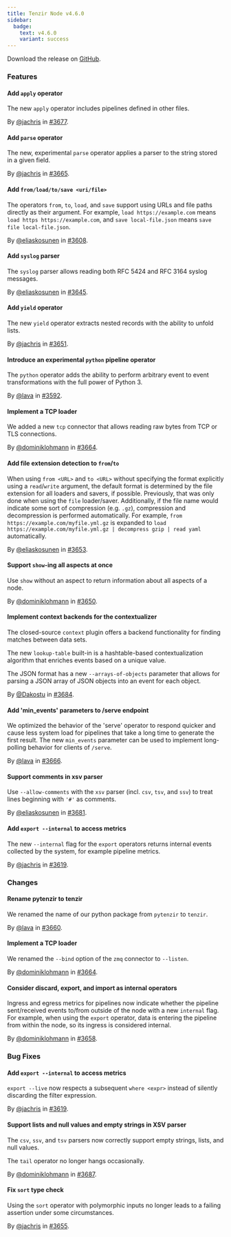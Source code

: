 ```yaml
---
title: Tenzir Node v4.6.0
sidebar:
  badge:
    text: v4.6.0
    variant: success
---
```


Download the release on [GitHub](https://github.com/tenzir/tenzir/releases/tag/v4.6.0).

### Features

#### Add `apply` operator

The new `apply` operator includes pipelines defined in other files.

By [@jachris](https://github.com/jachris) in [#3677](https://github.com/tenzir/tenzir/pull/3677).

#### Add `parse` operator

The new, experimental `parse` operator applies a parser to the string stored in
a given field.

By [@jachris](https://github.com/jachris) in [#3665](https://github.com/tenzir/tenzir/pull/3665).

#### Add `from/load/to/save <uri/file>`

The operators `from`, `to`, `load`, and `save` support using URLs and file paths
directly as their argument. For example, `load https://example.com` means
`load https https://example.com`, and `save local-file.json` means
`save file local-file.json`.

By [@eliaskosunen](https://github.com/eliaskosunen) in [#3608](https://github.com/tenzir/tenzir/pull/3608).

#### Add `syslog` parser

The `syslog` parser allows reading both RFC 5424 and RFC 3164 syslog messages.

By [@eliaskosunen](https://github.com/eliaskosunen) in [#3645](https://github.com/tenzir/tenzir/pull/3645).

#### Add `yield` operator

The new `yield` operator extracts nested records with the ability to unfold
lists.

By [@jachris](https://github.com/jachris) in [#3651](https://github.com/tenzir/tenzir/pull/3651).

#### Introduce an experimental `python` pipeline operator

The `python` operator adds the ability to perform arbitrary event to event
transformations with the full power of Python 3.

By [@lava](https://github.com/lava) in [#3592](https://github.com/tenzir/tenzir/pull/3592).

#### Implement a TCP loader

We added a new `tcp` connector that allows reading raw bytes
from TCP or TLS connections.

By [@dominiklohmann](https://github.com/dominiklohmann) in [#3664](https://github.com/tenzir/tenzir/pull/3664).

#### Add file extension detection to `from`/`to`

When using `from <URL>` and `to <URL>` without specifying the format explicitly
using a `read`/`write` argument, the default format is determined by the file
extension for all loaders and savers, if possible. Previously, that was only
done when using the `file` loader/saver. Additionally, if the file name would
indicate some sort of compression (e.g. `.gz`), compression and decompression is
performed automatically. For example, `from https://example.com/myfile.yml.gz`
is expanded to `load https://example.com/myfile.yml.gz | decompress gzip | read
yaml` automatically.

By [@eliaskosunen](https://github.com/eliaskosunen) in [#3653](https://github.com/tenzir/tenzir/pull/3653).

#### Support `show`-ing all aspects at once

Use `show` without an aspect to return information about all aspects of a node.

By [@dominiklohmann](https://github.com/dominiklohmann) in [#3650](https://github.com/tenzir/tenzir/pull/3650).

#### Implement context backends for the contextualizer

The closed-source `context` plugin offers a backend functionality for
finding matches between data sets.

The new `lookup-table` built-in is a hashtable-based
contextualization algorithm that enriches events based on a unique value.

The JSON format has a new `--arrays-of-objects` parameter that allows for
parsing a JSON array of JSON objects into an event for each object.

By [@Dakostu](https://github.com/Dakostu) in [#3684](https://github.com/tenzir/tenzir/pull/3684).

#### Add 'min_events' parameters to /serve endpoint

We optimized the behavior of the 'serve' operator to respond
quicker and cause less system load for pipelines that take a
long time to generate the first result. The new `min_events`
parameter can be used to implement long-polling behavior for
clients of `/serve`.

By [@lava](https://github.com/lava) in [#3666](https://github.com/tenzir/tenzir/pull/3666).

#### Support comments in xsv parser

Use `--allow-comments` with the `xsv` parser (incl. `csv`, `tsv`, and `ssv`)
to treat lines beginning with `'#'` as comments.

By [@eliaskosunen](https://github.com/eliaskosunen) in [#3681](https://github.com/tenzir/tenzir/pull/3681).

#### Add `export --internal` to access metrics

The new `--internal` flag for the `export` operators returns internal events
collected by the system, for example pipeline metrics.

By [@jachris](https://github.com/jachris) in [#3619](https://github.com/tenzir/tenzir/pull/3619).

### Changes

#### Rename pytenzir to tenzir

We renamed the name of our python package from `pytenzir` to `tenzir`.

By [@lava](https://github.com/lava) in [#3660](https://github.com/tenzir/tenzir/pull/3660).

#### Implement a TCP loader

We renamed the `--bind` option of the `zmq` connector
to `--listen`.

By [@dominiklohmann](https://github.com/dominiklohmann) in [#3664](https://github.com/tenzir/tenzir/pull/3664).

#### Consider discard, export, and import as internal operators

Ingress and egress metrics for pipelines now indicate whether the pipeline
sent/received events to/from outside of the node with a new `internal` flag. For
example, when using the `export` operator, data is entering the pipeline from
within the node, so its ingress is considered internal.

By [@dominiklohmann](https://github.com/dominiklohmann) in [#3658](https://github.com/tenzir/tenzir/pull/3658).

### Bug Fixes

#### Add `export --internal` to access metrics

`export --live` now respects a subsequent `where <expr>` instead of silently
discarding the filter expression.

By [@jachris](https://github.com/jachris) in [#3619](https://github.com/tenzir/tenzir/pull/3619).

#### Support lists and null values and empty strings in XSV parser

The `csv`, `ssv`, and `tsv` parsers now correctly support empty strings, lists,
and null values.

The `tail` operator no longer hangs occasionally.

By [@dominiklohmann](https://github.com/dominiklohmann) in [#3687](https://github.com/tenzir/tenzir/pull/3687).

#### Fix `sort` type check

Using the `sort` operator with polymorphic inputs no longer leads to a failing
assertion under some circumstances.

By [@jachris](https://github.com/jachris) in [#3655](https://github.com/tenzir/tenzir/pull/3655).
